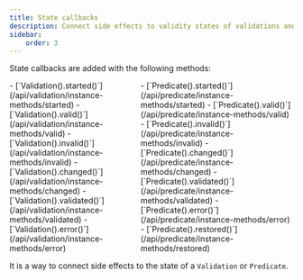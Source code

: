 ```yaml
---
title: State callbacks
description: Connect side effects to validity states of validations and predicates.
sidebar:
    order: 3
---
```


State callbacks are added with the following methods:

<div style="display: flex">
<span>
- [`Validation().started()`](/api/validation/instance-methods/started)
- [`Validation().valid()`](/api/validation/instance-methods/valid)
- [`Validation().invalid()`](/api/validation/instance-methods/invalid)
- [`Validation().changed()`](/api/validation/instance-methods/changed)
- [`Validation().validated()`](/api/validation/instance-methods/validated)
- [`Validation().error()`](/api/validation/instance-methods/error)
</span>
<span>
- [`Predicate().started()`](/api/predicate/instance-methods/started)
- [`Predicate().valid()`](/api/predicate/instance-methods/valid)
- [`Predicate().invalid()`](/api/predicate/instance-methods/invalid)
- [`Predicate().changed()`](/api/predicate/instance-methods/changed)
- [`Predicate().validated()`](/api/predicate/instance-methods/validated)
- [`Predicate().error()`](/api/predicate/instance-methods/error)
- [`Predicate().restored()`](/api/predicate/instance-methods/restored)
</span>
</div>

It is a way to connect side effects to the state of a `Validation` or `Predicate`.